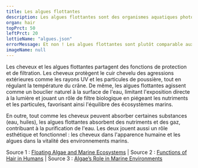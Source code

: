 ---
title: Les algues flottantes
description: Les algues flottantes sont des organismes aquatiques photosynthétiques dérivant à la surface ou à proximité de l'eau, jouant un rôle crucial dans la production d'oxygène, l'absorption de CO₂ et la création d'habitats pour de nombreuses espèces marines.
organ: hair
topPrct: 50
leftPrct: 20
lottieName: "algues.json"
errorMessage: Et non ! Les algues flottantes sont plutôt comparable aux cheveux notamment dans leur rôle de filtres.
imageName: null
---
Les cheveux et les algues flottantes partagent des fonctions de protection et de filtration. Les cheveux protègent le cuir chevelu des agressions extérieures comme les rayons UV et les particules de poussière, tout en régulant la température du crâne. De même, les algues flottantes agissent comme un bouclier naturel à la surface de l'eau, limitant l'exposition directe à la lumière et jouant un rôle de filtre biologique en piégeant les nutriments et les particules, favorisant ainsi l'équilibre des écosystèmes marins.

En outre, tout comme les cheveux peuvent absorber certaines substances (eau, huiles), les algues flottantes absorbent des nutriments et des gaz, contribuant à la purification de l'eau. Les deux jouent aussi un rôle esthétique et fonctionnel : les cheveux dans l'apparence humaine et les algues dans la vitalité des environnements marins.

Source 1 : [Floating Algae and Marine Ecosystems](https://www.nationalgeographic.com) | Source 2 : [Functions of Hair in Humans](https://www.aad.org) | Source 3 : [Algae’s Role in Marine Environments](https://ocean.si.edu)
